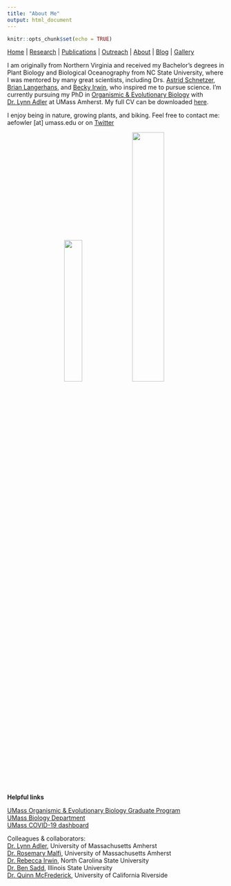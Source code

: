 ```yaml
---
title: "About Me"
output: html_document
---
```


```r
knitr::opts_chunk$set(echo = TRUE)
```

[Home](index.html)  |  [Research](research.html)  |  [Publications](pubs.html)  |  [Outreach](outreach.html)  |  [About](about.html) | [Blog](blog.html) | [Gallery](gallery.html)

I am originally from Northern Virginia and received my Bachelor's degrees in Plant Biology and Biological Oceanography from NC State University, where I was mentored by many great scientists, including Drs. [Astrid Schnetzer](https://sites.google.com/a/ncsu.edu/schnetzerlab/home), [Brian Langerhans](http://gambusia.zo.ncsu.edu/index.html), and [Becky Irwin](https://irwinlab.weebly.com/), who inspired me to pursue science. I'm currently pursuing my PhD in [Organismic & Evolutionary Biology](https://gpls.cns.umass.edu/oeb) with [Dr. Lynn Adler](https://blogs.umass.edu/lynnadler/) at UMass Amherst. My full CV can be downloaded [here](AEFowler_2020_CV.pdf). 

I enjoy being in nature, growing plants, and biking. Feel free to contact me: aefowler [at] umass.edu or on [Twitter](https://twitter.com/alfowlfa) 
<br/>

<center> <img src="images/IMG_5006.JPG" width="29%"> <img src="images/jake.gif" width="38.5%"> </center> 

<br/>
**Helpful links**

[UMass Organismic & Evolutionary Biology Graduate Program](https://gpls.cns.umass.edu/oeb) <br/>
[UMass Biology Department](https://www.bio.umass.edu/biology/) <br/>
[UMass COVID-19 dashboard](https://www.umass.edu/coronavirus/dashboard)

Colleagues & collaborators:<br/>
[Dr. Lynn Adler](https://blogs.umass.edu/lynnadler/), University of Massachusetts Amherst <br/>
[Dr. Rosemary Malfi](https://rmalfiresearch.weebly.com/), University of Massachusetts Amherst <br/>
[Dr. Rebecca Irwin](https://irwinlab.weebly.com/), North Carolina State University <br/>
[Dr. Ben Sadd](https://about.illinoisstate.edu/bmsadd/), Illinois State University <br/>
[Dr. Quinn McFrederick](https://melittology.ucr.edu/), University of California Riverside <br/>


